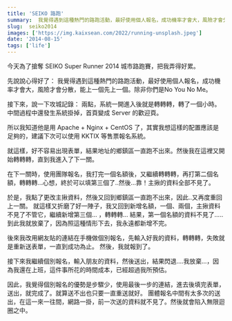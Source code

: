 ```yaml
---
title: 'SEIKO 路跑'
summary:  我覺得遇到這種熱門的路跑活動，最好使用個人報名，成功機率才會大，風險才會分散，能上一個先上一個。除非你們是No You No Me。
slug:  seiko2014
images: ['https://img.kaixsean.com/2022/running-unsplash.jpeg']
date: '2014-08-15'
tags: ['life']
---
```

今天為了搶奪 SEIKO Super Runner 2014 城市路跑賽，把我弄得好累。

先說說心得好了：
我覺得遇到這種熱門的路跑活動，最好使用個人報名，成功機率才會大，風險才會分散，能上一個先上一個。除非你們是No You No Me。

接下來，說一下攻城記錄：
兩點，系統一開進入後就是轉轉轉，轉了一個小時。中間過程中還發生系統掛掉，首頁變成 Server 的歡迎頁。

所以我知道他是用 Apache + Nginx + CentOS 了，其實我想這樣的配置應該是足夠的，建議下次可以使用 KKTIX 等售票報名系統。

就這樣，好不容易出現表單，結果地址的鄉鎮區一直跑不出來。然後我在這裡又開始轉轉轉，直到我進入了下一關。 

在下一關時，使用團隊報名，我打完一個名額後，又繼續轉轉轉，再打第二個名額，轉轉轉…心想，終於可以填第三個了..然後…靠！主揪的資料全部不見了。

於是，我點了更改主揪資料，然後又回到鄉鎮區一直跑不出來，因此..又再度重回上一關。 就這樣又折磨了好一陣子，我又回到新增名額，一個、兩個，主揪資料不見了不管它，繼續新增第三個… ，轉轉轉… 結果，第一個名額的資料不見了…..到此我就放棄了，因為照這種情形下去，我永遠都新增不完。

後來我改用網友貼的連結在手機做個別報名，先輸入好我的資料，轉轉轉，失敗就是重新送表單，一直到成功為止。
然後，我就報到了。

接下來我繼續個別報名，輸入朋友的資料，然後送出，結果閃退….我放棄...，因為我還在上班，這件事所花的時間成本，已經超過我所預估。

因此，我覺得個別報名的優勢是步驟少，使用最後一步的連結，進去後填完表單，送出，就完成了。就算送不出也只要一直重送就好。 團體報名中間有太多次的送出，在這一來一往間，網路一掛，前一次送的資料就不見了。然後就會陷入無限迴圈之中。
